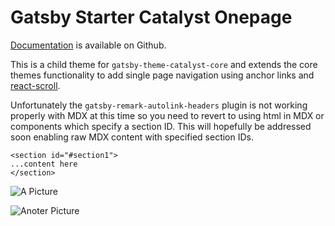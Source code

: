 
<SEO title="Gatsby Starter Catalyst Onepage" />

# Gatsby Starter Catalyst Onepage

[Documentation](https://github.com/ehowey/gatsby-theme-catalyst-onepage) is available on Github.

This is a child theme for `gatsby-theme-catalyst-core` and extends the core themes functionality to add single page navigation using anchor links and [react-scroll](https://github.com/fisshy/react-scroll).

Unfortunately the `gatsby-remark-autolink-headers` plugin is not working properly with MDX at this time so you need to revert to using html in MDX or components which specify a section ID. This will hopefully be addressed soon enabling raw MDX content with specified section IDs.

```
<section id="#section1">
...content here
</section>
```

<Section1 />

![A Picture](../images/image1.jpg)

<Section2 />

![Anoter Picture](../images/image2.jpg)

<Section3 />
